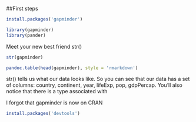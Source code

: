 ##First steps

```r
install.packages('gapminder')
```

```r
library(gapminder)
library(pander)
```

Meet your new best friend str()
```r
str(gapminder)

pandoc.table(head(gapminder), style = 'rmarkdown')
```

str() tells us what our data looks like. So you can see that our data has a set of columns: country, continent, year, lifeExp, pop, gdpPercap. You'll also notice that there is a type associated with 

I forgot that gapminder is now on CRAN
```r
install.packages('devtools')
```